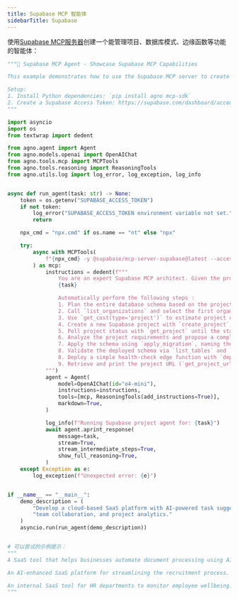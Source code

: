```yaml
---
title: Supabase MCP 智能体
sidebarTitle: Supabase
---
```

使用[Supabase MCP服务器](https://github.com/supabase-community/supabase-mcp)创建一个能管理项目、数据库模式、边缘函数等功能的智能体：

```python
"""🔑 Supabase MCP Agent - Showcase Supabase MCP Capabilities

This example demonstrates how to use the Supabase MCP server to create projects, database schemas, edge functions, and more.

Setup:
1. Install Python dependencies: `pip install agno mcp-sdk`
2. Create a Supabase Access Token: https://supabase.com/dashboard/account/tokens and set it as the SUPABASE_ACCESS_TOKEN environment variable.
"""

import asyncio
import os
from textwrap import dedent

from agno.agent import Agent
from agno.models.openai import OpenAIChat
from agno.tools.mcp import MCPTools
from agno.tools.reasoning import ReasoningTools
from agno.utils.log import log_error, log_exception, log_info


async def run_agent(task: str) -> None:
    token = os.getenv("SUPABASE_ACCESS_TOKEN")
    if not token:
        log_error("SUPABASE_ACCESS_TOKEN environment variable not set.")
        return

    npx_cmd = "npx.cmd" if os.name == "nt" else "npx"

    try:
        async with MCPTools(
            f"{npx_cmd} -y @supabase/mcp-server-supabase@latest --access-token={token}"
        ) as mcp:
            instructions = dedent(f"""
                You are an expert Supabase MCP architect. Given the project description:
                {task}

                Automatically perform the following steps :
                1. Plan the entire database schema based on the project description.
                2. Call `list_organizations` and select the first organization in the response.
                3. Use `get_cost(type='project')` to estimate project creation cost and mention the cost in your response.
                4. Create a new Supabase project with `create_project`, passing the confirmed cost ID.
                5. Poll project status with `get_project` until the status is `ACTIVE_HEALTHY`.
                6. Analyze the project requirements and propose a complete, normalized SQL schema (tables,  columns, data types, indexes, constraints, triggers, and functions) as DDL statements.
                7. Apply the schema using `apply_migration`, naming the migration `initial_schema`.
                8. Validate the deployed schema via `list_tables` and `list_extensions`.
                8. Deploy a simple health-check edge function with `deploy_edge_function`.
                9. Retrieve and print the project URL (`get_project_url`) and anon key (`get_anon_key`).
            """)
            agent = Agent(
                model=OpenAIChat(id="o4-mini"),
                instructions=instructions,
                tools=[mcp, ReasoningTools(add_instructions=True)],
                markdown=True,
            )

            log_info(f"Running Supabase project agent for: {task}")
            await agent.aprint_response(
                message=task,
                stream=True,
                stream_intermediate_steps=True,
                show_full_reasoning=True,
            )
    except Exception as e:
        log_exception(f"Unexpected error: {e}")


if __name__ == "__main__":
    demo_description = (
        "Develop a cloud-based SaaS platform with AI-powered task suggestions, calendar syncing, predictive prioritization, "
        "team collaboration, and project analytics."
    )
    asyncio.run(run_agent(demo_description))


# 可以尝试的示例提示：
"""
A SaaS tool that helps businesses automate document processing using AI. Users can upload invoices, contracts, or PDFs and get structured data, smart summaries, and red flag alerts for compliance or anomalies. Ideal for legal teams, accountants, and enterprise back offices.

An AI-enhanced SaaS platform for streamlining the recruitment process. Features include automated candidate screening using NLP, AI interview scheduling, bias detection in job descriptions, and pipeline analytics. Designed for fast-growing startups and mid-sized HR teams.

An internal SaaS tool for HR departments to monitor employee wellbeing. Combines weekly mood check-ins, anonymous feedback, and AI-driven burnout detection models. Integrates with Slack and HR systems to support a healthier workplace culture.
"""


```